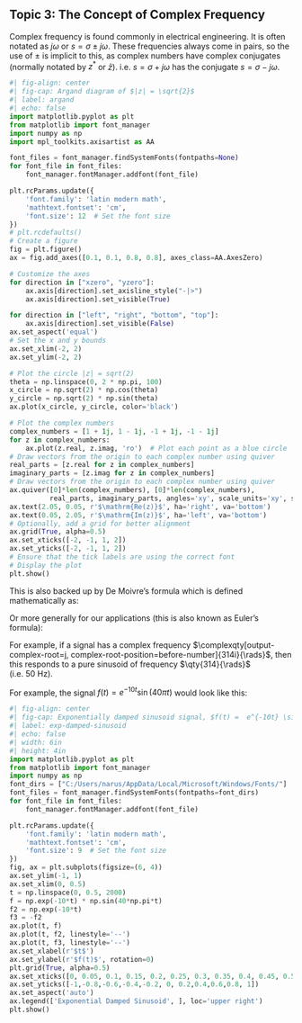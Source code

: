## Topic 3: The Concept of Complex Frequency
Complex frequency is found commonly in electrical engineering. It is often notated as $j\omega$ or $s = \sigma \pm j\omega$. These frequencies always come in pairs, so the use of $\pm$ is implicit to this, as complex numbers have complex conjugates (normally notated by $z^*$ or $\bar{z}$). i.e. $s = \sigma + j\omega$ has the conjugate $s=\sigma - j\omega$.

```python
#| fig-align: center
#| fig-cap: Argand diagram of $|z| = \sqrt{2}$
#| label: argand
#| echo: false
import matplotlib.pyplot as plt
from matplotlib import font_manager
import numpy as np
import mpl_toolkits.axisartist as AA

font_files = font_manager.findSystemFonts(fontpaths=None)
for font_file in font_files:
    font_manager.fontManager.addfont(font_file)

plt.rcParams.update({
    'font.family': 'latin modern math',
    'mathtext.fontset': 'cm',
    'font.size': 12  # Set the font size
})
# plt.rcdefaults()
# Create a figure
fig = plt.figure()
ax = fig.add_axes([0.1, 0.1, 0.8, 0.8], axes_class=AA.AxesZero)

# Customize the axes
for direction in ["xzero", "yzero"]:
    ax.axis[direction].set_axisline_style("-|>")
    ax.axis[direction].set_visible(True)

for direction in ["left", "right", "bottom", "top"]:
    ax.axis[direction].set_visible(False)
ax.set_aspect('equal')
# Set the x and y bounds
ax.set_xlim(-2, 2)
ax.set_ylim(-2, 2)

# Plot the circle |z| = sqrt(2)
theta = np.linspace(0, 2 * np.pi, 100)
x_circle = np.sqrt(2) * np.cos(theta)
y_circle = np.sqrt(2) * np.sin(theta)
ax.plot(x_circle, y_circle, color='black')

# Plot the complex numbers
complex_numbers = [1 + 1j, 1 - 1j, -1 + 1j, -1 - 1j]
for z in complex_numbers:
    ax.plot(z.real, z.imag, 'ro')  # Plot each point as a blue circle
# Draw vectors from the origin to each complex number using quiver
real_parts = [z.real for z in complex_numbers]
imaginary_parts = [z.imag for z in complex_numbers]
# Draw vectors from the origin to each complex number using quiver
ax.quiver([0]*len(complex_numbers), [0]*len(complex_numbers),
          real_parts, imaginary_parts, angles='xy', scale_units='xy', scale=1, color='blue')
ax.text(2.05, 0.05, r'$\mathrm{Re(z)}$', ha='right', va='bottom')
ax.text(0.05, 2.05, r'$\mathrm{Im(z)}$', ha='left', va='bottom')
# Optionally, add a grid for better alignment
ax.grid(True, alpha=0.5)
ax.set_xticks([-2, -1, 1, 2])
ax.set_yticks([-2, -1, 1, 2])
# Ensure that the tick labels are using the correct font
# Display the plot
plt.show()
```


This is also backed up by De Moivre's formula which is defined mathematically as:
```{=latex}
%| label: de-moivre-formula
\begin{gather}
    \label{eq:de-moivre-formula}
    \forall x \in \mathbb{R}, \quad \forall n \in \mathbb{Z}, \\
    e^{jnx} = \cos(n x) + j \sin(n x)  
\end{gather}
```

Or more generally for our applications (this is also known as Euler's formula):

```{=latex}
%| label: de-moivre-formula-general
\begin{gather}
    \label{eq:de-moivre-formula-general}
    e^{jx} = \cos(x) + j \sin(x) \\
    \text{Where} \, x \in \mathbb{R}\, \text{(\(x\) is real)} \\
    \text{and} \, j \equiv i = \sqrt{-1}
\end{gather}
```



```{=latex}
%| label: complex-sinusoid-def-1
This means that:\\
\begin{tcolorbox}[colback=boxbodycol,colframe=boxheadcol]
    \begin{center}
        \textcolor{red}{\emph{A complex frequency \(j\omega \) represents a pure sinusoidal signal of frequency \(\omega \) \unit{\rads}}}
    \end{center}
\end{tcolorbox}
```

For example, if a signal has a complex frequency $\complexqty[output-complex-root=j, complex-root-position=before-number]{314i}{\rads}$, then this responds to a pure sinusoid of frequency $\qty{314}{\rads}$ (i.e. $\qty{50}{\hertz}$).

```{=latex}
%| label: exp-damped-sinusoid-def
Furthermore:\\
\begin{tcolorbox}[colback=boxbodycol,colframe=boxheadcol]
    \begin{center}
        \textcolor{red}{\emph{A complex frequency \(s = \sigma + j\omega\) represents an exponentially damped signal of frequency \(j\omega\) \unit{\rads}, and decays/amplifies at a rate decided by \(\sigma\).}}
    \end{center}
\end{tcolorbox}
```

For example, the signal $f(t) =  e^{-10t} \sin(40\pi t)$ would look like this:

```python
#| fig-align: center
#| fig-cap: Exponentially damped sinusoid signal, $f(t) =  e^{-10t} \sin(40\pi t)$
#| label: exp-damped-sinusoid
#| echo: false
#| width: 6in
#| height: 4in
import matplotlib.pyplot as plt
from matplotlib import font_manager
import numpy as np
font_dirs = ["C:/Users/narus/AppData/Local/Microsoft/Windows/Fonts/"]
font_files = font_manager.findSystemFonts(fontpaths=font_dirs)
for font_file in font_files:
    font_manager.fontManager.addfont(font_file)

plt.rcParams.update({
    'font.family': 'latin modern math',
    'mathtext.fontset': 'cm',
    'font.size': 9  # Set the font size
})
fig, ax = plt.subplots(figsize=(6, 4))
ax.set_ylim(-1, 1)
ax.set_xlim(0, 0.5)
t = np.linspace(0, 0.5, 2000)
f = np.exp(-10*t) * np.sin(40*np.pi*t)
f2 = np.exp(-10*t)
f3 = -f2
ax.plot(t, f)
ax.plot(t, f2, linestyle='--')
ax.plot(t, f3, linestyle='--')
ax.set_xlabel(r'$t$')
ax.set_ylabel(r'$f(t)$', rotation=0)
plt.grid(True, alpha=0.5)
ax.set_xticks([0, 0.05, 0.1, 0.15, 0.2, 0.25, 0.3, 0.35, 0.4, 0.45, 0.5])
ax.set_yticks([-1,-0.8,-0.6,-0.4,-0.2, 0, 0.2,0.4,0.6,0.8, 1])
ax.set_aspect('auto')
ax.legend(['Exponential Damped Sinusoid', ], loc='upper right')
plt.show()
```
